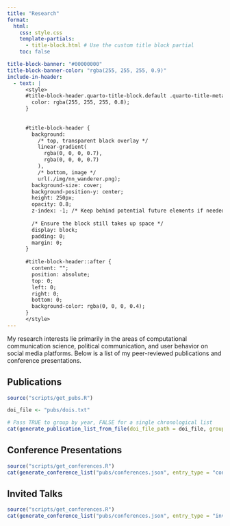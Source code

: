 ```yaml
---
title: "Research" 
format:
  html:
    css: style.css  
    template-partials:
      - title-block.html # Use the custom title block partial
    toc: false

title-block-banner: "#00000000"
title-block-banner-color: "rgba(255, 255, 255, 0.9)"
include-in-header:
  - text: |
      <style>
      #title-block-header.quarto-title-block.default .quarto-title-meta {
        color: rgba(255, 255, 255, 0.8);
      }
      
      
      #title-block-header {
        background:
          /* top, transparent black overlay */
          linear-gradient(
            rgba(0, 0, 0, 0.7), 
            rgba(0, 0, 0, 0.7)
          ),
          /* bottom, image */
          url(./img/nn_wanderer.png);
        background-size: cover;
        background-position-y: center;
        height: 250px;   
        opacity: 0.8; 
        z-index: -1; /* Keep behind potential future elements if needed */
      
        /* Ensure the block still takes up space */
        display: block;
        padding: 0;
        margin: 0;
      }
      
      #title-block-header::after {
        content: "";
        position: absolute;
        top: 0;
        left: 0;
        right: 0;
        bottom: 0;
        background-color: rgba(0, 0, 0, 0.4);
      }
      </style>
---
```


My research interests lie primarily in the areas of computational communication science, political communication, and user behavior on social media platforms. Below is a list of my peer-reviewed publications and conference presentations.

## Publications

```r
source("scripts/get_pubs.R")

doi_file <- "pubs/dois.txt" 

# Pass TRUE to group by year, FALSE for a single chronological list
cat(generate_publication_list_from_file(doi_file_path = doi_file, group_by_year = TRUE))
```

## Conference Presentations

```r
source("scripts/get_conferences.R")
cat(generate_conference_list("pubs/conferences.json", entry_type = "conference"))
```

## Invited Talks

```r
source("scripts/get_conferences.R")
cat(generate_conference_list("pubs/conferences.json", entry_type = "invited_talk"))
```